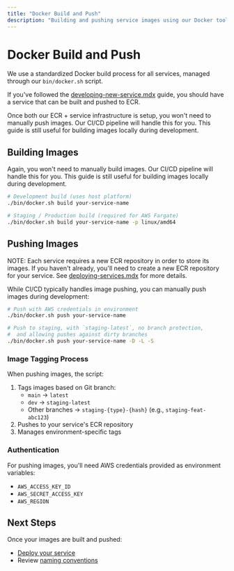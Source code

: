 ```yaml
---
title: "Docker Build and Push"
description: "Building and pushing service images using our Docker tooling"
---
```


# Docker Build and Push

We use a standardized Docker build process for all services, managed through our `bin/docker.sh` script.

If you've followed the [developing-new-service.mdx](./developing-new-service.mdx) guide, you should have a service that can be built and pushed to ECR.

Once both our ECR + service infrastructure is setup, you won't need to manually push images. Our CI/CD pipeline will handle this for you. This guide is still useful for building images locally during development.

## Building Images

Again, you won't need to manually build images. Our CI/CD pipeline will handle this for you. This guide is still useful for building images locally during development.

```bash
# Development build (uses host platform)
./bin/docker.sh build your-service-name

# Staging / Production build (required for AWS Fargate)
./bin/docker.sh build your-service-name -p linux/amd64
```

## Pushing Images

NOTE: Each service requires a new ECR repository in order to store its images.
If you haven't already, you'll need to create a new ECR repository for your service. See [deploying-services.mdx](./deploying-services.mdx) for more details.

While CI/CD typically handles image pushing, you can manually push images during development:

```bash
# Push with AWS credentials in environment
./bin/docker.sh push your-service-name

# Push to staging, with `staging-latest`, no branch protection,
#  and allowing pushes against dirty branches
./bin/docker.sh push your-service-name -D -L -S
```

### Image Tagging Process

When pushing images, the script:

1. Tags images based on Git branch:
   - `main` → `latest`
   - `dev` → `staging-latest`
   - Other branches → `staging-{type}-{hash}` (e.g., `staging-feat-abc123`)
2. Pushes to your service's ECR repository
3. Manages environment-specific tags

### Authentication

For pushing images, you'll need AWS credentials provided as environment variables:

- `AWS_ACCESS_KEY_ID`
- `AWS_SECRET_ACCESS_KEY`
- `AWS_REGION`

## Next Steps

Once your images are built and pushed:

- [Deploy your service](./deploying-services.mdx)
- Review [naming conventions](./naming-conventions.mdx)
